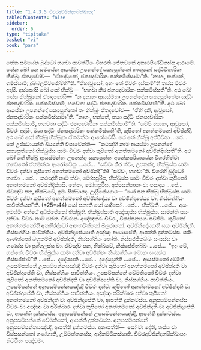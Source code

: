 ```yaml
---
title: "1.4.3.5 චීවරඅච්ඡින්දනසික්ඛාපද"
tableOfContents: false
sidebar:
  order: 6
type: "tipitaka"
basket: "vi"
book: "para"
---
```



<DynamicBreadcrumb />

<Division number="631" book="para">

<Paragraph number="2336" book="para">
තේන සමයේන බුද්ධෝ භගවා සාවත්ථියං විහරති ජේතවනේ අනාථපිණ්ඩිකස්ස ආරාමේ. තේන ඛෝ පන සමයේන ආයස්මා උපනන්දෝ සක්‍යපුත්තෝ භාතුනෝ සද්ධිවිහාරිකං භික්ඛුං ඒතදවෝච—  “ඒහාවුසෝ, ජනපදචාරිකං පක්කමිස්සාමා”ති. “නාහං, භන්තේ, ගමිස්සාමි; දුබ්බලචීවරෝම්හී”ති. “ඒහාවුසෝ, අහං තේ චීවරං දස්සාමී”ති තස්ස චීවරං අදාසි. අස්සෝසි ඛෝ සෝ භික්ඛු—  “භගවා කිර ජනපදචාරිකං පක්කමිස්සතී”ති. අථ ඛෝ තස්ස භික්ඛුනෝ ඒතදහෝසි—  “න දානාහං ආයස්මතා උපනන්දේන සක්‍යපුත්තේන සද්ධිං ජනපදචාරිකං පක්කමිස්සාමි, භගවතා සද්ධිං ජනපදචාරිකං පක්කමිස්සාමී”ති. අථ ඛෝ ආයස්මා උපනන්දෝ සක්‍යපුත්තෝ තං භික්ඛුං ඒතදවෝච—  “ඒහි දානි, ආවුසෝ, ජනපදචාරිකං පක්කමිස්සාමා”ති. “නාහං, භන්තේ, තයා සද්ධිං ජනපදචාරිකං පක්කමිස්සාමි, භගවතා සද්ධිං ජනපදචාරිකං පක්කමිස්සාමී”ති. “යම්පි ත්‍යාහං, ආවුසෝ, චීවරං අදාසිං, මයා සද්ධිං ජනපදචාරිකං පක්කමිස්සතී”ති, කුපිතෝ අනත්තමනෝ අච්ඡින්දි. අථ ඛෝ සෝ භික්ඛු භික්ඛූනං ඒතමත්ථං ආරෝචේසි. යේ තේ භික්ඛූ අප්පිච්ඡා …පේ…  තේ උජ්ඣායන්ති ඛිය්‍යන්ති විපාචේන්ති—  “කථඤ්හි නාම ආයස්මා උපනන්දෝ සක්‍යපුත්තෝ භික්ඛුස්ස සාමං චීවරං දත්වා කුපිතෝ අනත්තමනෝ අච්ඡින්දිස්සතී”ති.
</Paragraph>

<Paragraph number="2337" book="para">
අථ ඛෝ තේ භික්ඛූ ආයස්මන්තං උපනන්දං සක්‍යපුත්තං අනේකපරියායේන විගරහිත්වා භගවතෝ ඒතමත්ථං ආරෝචේසුං …පේ…  “සච්චං කිර ත්වං, උපනන්ද, භික්ඛුස්ස සාමං චීවරං දත්වා කුපිතෝ අනත්තමනෝ අච්ඡින්දී”ති? “සච්චං, භගවා”ති. විගරහි බුද්ධෝ භගවා …පේ…  කථඤ්හි නාම ත්වං, මෝඝපුරිස, භික්ඛුස්ස සාමං චීවරං දත්වා කුපිතෝ අනත්තමනෝ අච්ඡින්දිස්සසි. නේතං, මෝඝපුරිස, අප්පසන්නානං වා පසාදාය …පේ…  ඒවඤ්ච පන, භික්ඛවේ, ඉමං සික්ඛාපදං උද්දිසේය්‍යාථ—
</Paragraph>

</Division>
<Division number="632" book="para">

<Paragraph number="2338" book="para">
<Emphasis>“යෝ පන භික්ඛු භික්ඛුස්ස සාමං චීවරං දත්වා කුපිතෝ අනත්තමනෝ අච්ඡින්දේය්‍ය වා අච්ඡින්දාපේය්‍ය වා, නිස්සග්ගියං පාචිත්තියන්”</Emphasis>ති. (*25*:<Emphasis>44</Emphasis>)
</Paragraph>

</Division>
<Division number="633" book="para">

<Paragraph number="2339" book="para">
<Emphasis>යෝ පනා</Emphasis>ති යෝ යාදිසෝ …පේ…  <Emphasis>භික්ඛූ</Emphasis>ති …පේ…  අයං ඉමස්මිං අත්ථේ අධිප්පේතෝ භික්ඛූති.
</Paragraph>

<Paragraph number="2340" book="para">
<Emphasis>භික්ඛුස්සා</Emphasis>ති අඤ්ඤස්ස භික්ඛුස්ස.
</Paragraph>

<Paragraph number="2341" book="para">
<Emphasis>සාමන්</Emphasis>ති සයං දත්වා.
</Paragraph>

<Paragraph number="2342" book="para">
<Emphasis>චීවරං</Emphasis> නාම ඡන්නං චීවරානං අඤ්ඤතරං චීවරං, විකප්පනුපගං පච්ඡිමං.
</Paragraph>

<Paragraph number="2343" book="para">
<Emphasis>කුපිතෝ අනත්තමනෝ</Emphasis>ති අනභිරද්ධෝ ආහතචිත්තෝ ඛිලජාතෝ.
</Paragraph>

<Paragraph number="2344" book="para">
<Emphasis>අච්ඡින්දේය්‍යා</Emphasis>ති සයං අච්ඡින්දති, නිස්සග්ගියං පාචිත්තියං.
</Paragraph>

<Paragraph number="2345" book="para">
<Emphasis>අච්ඡින්දාපේය්‍යා</Emphasis>ති අඤ්ඤං ආණාපේති, ආපත්ති දුක්කටස්ස. සකිං ආණත්තෝ බහුකම්පි අච්ඡින්දති, නිස්සග්ගියං හෝති. නිස්සජ්ජිතබ්බං සංඝස්ස වා ගණස්ස වා පුග්ගලස්ස වා. ඒවඤ්ච පන, භික්ඛවේ, නිස්සජ්ජිතබ්බං …පේ…  “ඉදං මේ, භන්තේ, චීවරං භික්ඛුස්ස සාමං දත්වා අච්ඡින්නං නිස්සග්ගියං ඉමාහං සංඝස්ස නිස්සජ්ජාමී”ති …පේ…  දදේය්‍යාති …පේ…  දදේය්‍යුන්ති …පේ…  ආයස්මතෝ දම්මීති.
</Paragraph>

</Division>
<Division number="634" book="para">

<Paragraph number="2346" book="para">
උපසම්පන්නේ උපසම්පන්නසඤ්ඤී චීවරං දත්වා කුපිතෝ අනත්තමනෝ අච්ඡින්දති වා අච්ඡින්දාපේති වා, නිස්සග්ගියං පාචිත්තියං. උපසම්පන්නේ වේමතිකෝ චීවරං දත්වා කුපිතෝ අනත්තමනෝ අච්ඡින්දති වා අච්ඡින්දාපේති වා, නිස්සග්ගියං පාචිත්තියං. උපසම්පන්නේ අනුපසම්පන්නසඤ්ඤී චීවරං දත්වා කුපිතෝ අනත්තමනෝ අච්ඡින්දති වා අච්ඡින්දාපේති වා, නිස්සග්ගියං පාචිත්තියං.
</Paragraph>

<Paragraph number="2347" book="para">
අඤ්ඤං පරික්ඛාරං දත්වා කුපිතෝ අනත්තමනෝ අච්ඡින්දති වා අච්ඡින්දාපේති වා, ආපත්ති දුක්කටස්ස. අනුපසම්පන්නස්ස චීවරං වා අඤ්ඤං වා පරික්ඛාරං දත්වා කුපිතෝ අනත්තමනෝ අච්ඡින්දති වා අච්ඡින්දාපේති වා, ආපත්ති දුක්කටස්ස. අනුපසම්පන්නේ උපසම්පන්නසඤ්ඤී, ආපත්ති දුක්කටස්ස. අනුපසම්පන්නේ වේමතිකෝ, ආපත්ති දුක්කටස්ස. අනුපසම්පන්නේ අනුපසම්පන්නසඤ්ඤී, ආපත්ති දුක්කටස්ස.
</Paragraph>

</Division>
<Division number="635" book="para">

<Paragraph number="2348" book="para">
අනාපත්ති—  සෝ වා දේති, තස්ස වා විස්සසන්තෝ ගණ්හාති, උම්මත්තකස්ස, ආදිකම්මිකස්සාති.

</Paragraph>
</Division>

<Paragraph number="2349" type="center" book="para">
චීවරඅච්ඡින්දනසික්ඛාපදං නිට්ඨිතං පඤ්චමං.
</Paragraph>